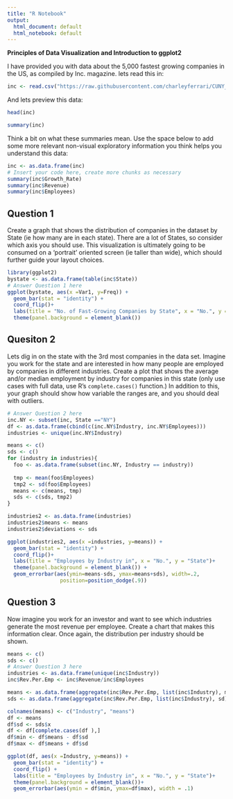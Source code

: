 ```yaml
---
title: "R Notebook"
output:
  html_document: default
  html_notebook: default
---
```


**Principles of Data Visualization and Introduction to ggplot2**

I have provided you with data about the 5,000 fastest growing companies in the US, as compiled by Inc. magazine. lets read this in:

```r

inc <- read.csv("https://raw.githubusercontent.com/charleyferrari/CUNY_DATA_608/master/module1/Data/inc5000_data.csv", header= TRUE)

```

And lets preview this data:

```r

head(inc)

```
```r

summary(inc)

```

Think a bit on what these summaries mean. Use the space below to add some more relevant non-visual exploratory information you think helps you understand this data:

```r
inc <- as.data.frame(inc)
# Insert your code here, create more chunks as necessary
summary(inc$Growth_Rate)
summary(inc$Revenue)
summary(inc$Employees)
```

## Question 1

Create a graph that shows the distribution of companies in the dataset by State (ie how many are in each state). There are a lot of States, so consider which axis you should use. This visualization is ultimately going to be consumed on a 'portrait' oriented screen (ie taller than wide), which should further guide your layout choices.

```r
library(ggplot2)
bystate <- as.data.frame(table(inc$State))
# Answer Question 1 here
ggplot(bystate, aes(x =Var1, y=Freq)) +
  geom_bar(stat = "identity") + 
  coord_flip()+
  labs(title = "No. of Fast-Growing Companies by State", x = "No.", y = "State")+
  theme(panel.background = element_blank())
```

## Quesiton 2

Lets dig in on the state with the 3rd most companies in the data set. Imagine you work for the state and are interested in how many people are employed by companies in different industries. Create a plot that shows the average and/or median employment by industry for companies in this state (only use cases with full data, use R's `complete.cases()` function.) In addition to this, your graph should show how variable the ranges are, and you should deal with outliers.

```r
# Answer Question 2 here
inc.NY <- subset(inc, State =="NY")
df <- as.data.frame(cbind(c(inc.NY$Industry, inc.NY$Employees)))
industries <- unique(inc.NY$Industry)

means <- c()
sds <- c()
for (industry in industries){
  foo <- as.data.frame(subset(inc.NY, Industry == industry))
  
  tmp <- mean(foo$Employees)
  tmp2 <- sd(foo$Employees)
  means <- c(means, tmp)
  sds <- c(sds, tmp2)
}

industries2 <- as.data.frame(industries)
industries2$means <- means
industries2$deviations <- sds
```
```r

ggplot(industries2, aes(x =industries, y=means)) +
  geom_bar(stat = "identity") + 
  coord_flip()+
  labs(title = "Employees by Industry in", x = "No.", y = "State")+
  theme(panel.background = element_blank()) + 
  geom_errorbar(aes(ymin=means-sds, ymax=means+sds), width=.2,
                 position=position_dodge(.9))
```

## Question 3

Now imagine you work for an investor and want to see which industries generate the most revenue per employee. Create a chart that makes this information clear. Once again, the distribution per industry should be shown.

```r
means <- c()
sds <- c()
# Answer Question 3 here
industries <- as.data.frame(unique(inc$Industry))
inc$Rev.Per.Emp <- inc$Revenue/inc$Employees

means <- as.data.frame(aggregate(inc$Rev.Per.Emp, list(inc$Industry), mean))
sds <- as.data.frame(aggregate(inc$Rev.Per.Emp, list(inc$Industry), sd))

colnames(means) <- c("Industry", "means")
df <- means
df$sd <- sds$x
df <- df[complete.cases(df ),]
df$min <- df$means - df$sd
df$max <- df$means + df$sd

ggplot(df, aes(x =Industry, y=means)) + 
  geom_bar(stat = "identity") + 
  coord_flip() + 
  labs(title = "Employees by Industry in", x = "No.", y = "State")+
  theme(panel.background = element_blank())+
  geom_errorbar(aes(ymin = df$min, ymax=df$max), width = .1)

```


